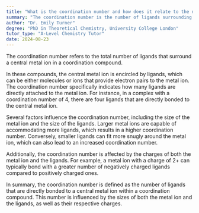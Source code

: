 ```yaml
---
title: "What is the coordination number and how does it relate to the number of ligands?"
summary: "The coordination number is the number of ligands surrounding a central metal ion."
author: "Dr. Emily Turner"
degree: "PhD in Theoretical Chemistry, University College London"
tutor_type: "A-Level Chemistry Tutor"
date: 2024-08-23
---
```


The coordination number refers to the total number of ligands that surround a central metal ion in a coordination compound.

In these compounds, the central metal ion is encircled by ligands, which can be either molecules or ions that provide electron pairs to the metal ion. The coordination number specifically indicates how many ligands are directly attached to the metal ion. For instance, in a complex with a coordination number of $4$, there are four ligands that are directly bonded to the central metal ion.

Several factors influence the coordination number, including the size of the metal ion and the size of the ligands. Larger metal ions are capable of accommodating more ligands, which results in a higher coordination number. Conversely, smaller ligands can fit more snugly around the metal ion, which can also lead to an increased coordination number.

Additionally, the coordination number is affected by the charges of both the metal ion and the ligands. For example, a metal ion with a charge of $2+$ can typically bond with a greater number of negatively charged ligands compared to positively charged ones.

In summary, the coordination number is defined as the number of ligands that are directly bonded to a central metal ion within a coordination compound. This number is influenced by the sizes of both the metal ion and the ligands, as well as their respective charges.
    